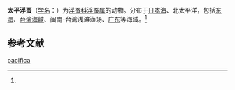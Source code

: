 {{Speciesbox
| name = 太平浮蚕
| status = 
| status_system = 
| image = 
| genus = Tomopteris
| species = pacifica
| authority = (Izuka, 1914)<ref name='id10393'>{{cite web| url =http://www.bioinfo.cn/db05/BjdwSpecies.php?action=view&id=10393| title =太平浮蚕| work =《中国动物物种编目数据库》| publisher =中国科学院微生物研究所| author =中国科学院动物研究所| accessdate =2009-04-16| deadurl =yes| archiveurl =https://web.archive.org/web/20160305004409/http://www.bioinfo.cn/db05/BjdwSpecies.php?action=view&id=10393| archivedate =2016-03-05}}</ref>
}}

'''太平浮蚕'''（[[学名|学名]]：{{lang|la|''Tomopteris pacifica''}}）为[[浮蚕科|浮蚕科]][[浮蚕属|浮蚕属]]的动物。分布于[[日本海|日本海]]、北太平洋，包括[[东海|东海]]、[[台湾海峡|台湾海峡]]、闽南-台湾浅滩渔场、[[广东|广东]]等海域。<ref name='id10393'/>

== 参考文献 ==
{{reflist}}

{{Wikispecies|Tomopteris pacifica}}
{{Taxonbar|from=Q2523134}}

[[Category:浮蚕属|pacifica]]


{{环节动物小作品}}